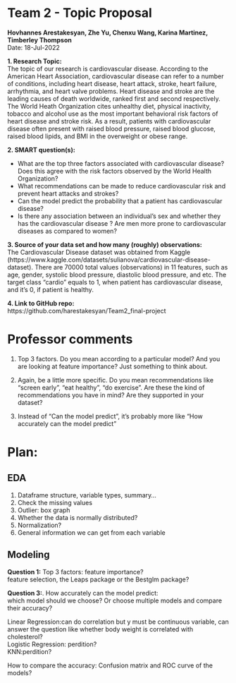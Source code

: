 # Team 2 - Topic Proposal
**Hovhannes Arestakesyan, Zhe Yu, Chenxu Wang, Karina Martinez, Timberley Thompson**  
Date: 18-Jul-2022

**1. Research Topic:**  
The topic of our research is cardiovascular disease. According to the American Heart Association, cardiovascular disease can refer to a number of conditions, including heart disease, heart attack, stroke, heart failure, arrhythmia, and heart valve problems. Heart disease and stroke are the leading causes of death worldwide, ranked first and second respectively. The World Heath Organization cites unhealthy diet, physical inactivity, tobacco and alcohol use as the most important behavioral risk factors of heart disease and stroke risk. As a result, patients with cardiovascular disease often present with raised blood pressure, raised blood glucose, raised blood lipids, and BMI in the overweight or obese range.

**2. SMART question(s):**  

* What are the top three factors associated with cardiovascular disease? Does this agree with the risk factors observed by the World Health Organization?  
* What recommendations can be made to reduce cardiovascular risk and prevent heart attacks and strokes?  
* Can the model predict the probability that a patient has cardiovascular disease?  
* Is there any association between an individual's sex and whether they has the cardiovascular disease ? Are men more prone to cardiovascular diseases as compared to women?


**3. Source of your data set and how many (roughly) observations:**  
The Cardiovascular Disease dataset was obtained from Kaggle   (https://www.kaggle.com/datasets/sulianova/cardiovascular-disease-dataset). There are 70000 total values (observations) in 11 features, such as age, gender, systolic blood pressure, diastolic blood pressure, and etc. The target class “cardio” equals to 1, when patient has cardiovascular disease, and it’s 0, if patient is healthy.

**4. Link to GitHub repo:**  
https://github.com/harestakesyan/Team2_final-project  


# **Professor comments**   
1. Top 3 factors. Do you mean according to a particular model? And you are looking at feature importance? Just something to think about.

2. Again, be a little more specific. Do you mean recommendations like "screen early", "eat healthy", "do exercise". Are these the kind of recommendations you have in mind? Are they supported in your dataset?

3. Instead of "Can the model predict", it's probably more like "How accurately can the model predict"


# **Plan:**  
## EDA  
1. Dataframe structure, variable types, summary...
2. Check the missing values
3. Outlier: box graph
4. Whether the data is normally distributed?
5. Normalization?
6. General information we can get from each variable

## Modeling  
**Question 1:** Top 3 factors: feature importance?  
feature selection, the Leaps package or the Bestglm package?  
  
**Question 3:**. How accurately can the model predict:  
which model should we choose? Or choose multiple models and compare their accuracy?  
  
Linear Regression:can do correlation but y must be continuous variable, can answer the question like whether body weight is correlated with cholesterol?    
Logistic Regression: perdition?   
KNN:perdition?  
  
How to compare the accuracy: Confusion matrix and ROC curve of the models?
  
